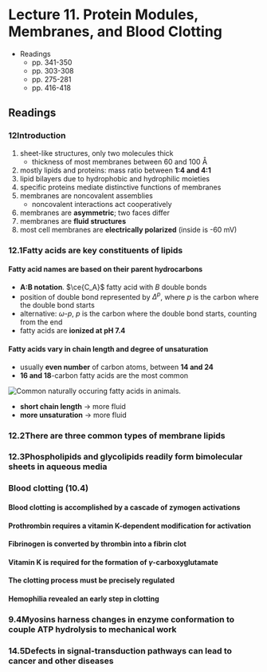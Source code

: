 # Lecture 11. Protein Modules, Membranes, and Blood Clotting

- Readings
  - pp. 341-350
  - pp. 303-308
  - pp. 275-281
  - pp. 416-418

## Readings

### 12<SPACE/>Introduction
1. sheet-like structures, only two molecules thick
    - thickness of most membranes between 60 and 100 Å
2. mostly lipids and proteins: mass ratio between **1:4 and 4:1**
3. lipid bilayers due to hydrophobic and hydrophilic moieties
4. specific proteins mediate distinctive functions of membranes
5. membranes are noncovalent assemblies
    - noncovalent interactions act cooperatively
6. membranes are **asymmetric**; two faces differ
7. membranes are **fluid structures**
8. most cell membranes are **electrically polarized** (inside is -60 mV)

### 12.1<SPACE/>Fatty acids are key constituents of lipids

#### Fatty acid names are based on their parent hydrocarbons
- **A:B notation**. $\ce{C_A}$ fatty acid with $B$ double bonds
- position of double bond represented by $\Delta^p$, where $p$ is the carbon where the double bond starts
- alternative: $\omega$-$p$, $p$ is the carbon where the double bond starts, counting from the end
- fatty acids are **ionized at pH 7.4**

#### Fatty acids vary in chain length and degree of unsaturation
- usually **even number** of carbon atoms, between **14 and 24**
- **16 and 18**-carbon fatty acids are the most common

![Common naturally occuring fatty acids in animals.](./fatty-acids.png)

- **short chain length** $\to$ more fluid
- **more unsaturation** $\to$ more fluid

### 12.2<SPACE/>There are three common types of membrane lipids

### 12.3<SPACE/>Phospholipids and glycolipids readily form bimolecular sheets in aqueous media

### Blood clotting (10.4)

#### Blood clotting is accomplished by a cascade of zymogen activations

#### Prothrombin requires a vitamin K-dependent modification for activation

#### Fibrinogen is converted by thrombin into a fibrin clot

#### Vitamin K is required for the formation of $\gamma$-carboxyglutamate

#### The clotting process must be precisely regulated

#### Hemophilia revealed an early step in clotting

### 9.4<SPACE/>Myosins harness changes in enzyme conformation to couple ATP hydrolysis to mechanical work

### 14.5<SPACE />Defects in signal-transduction pathways can lead to cancer and other diseases